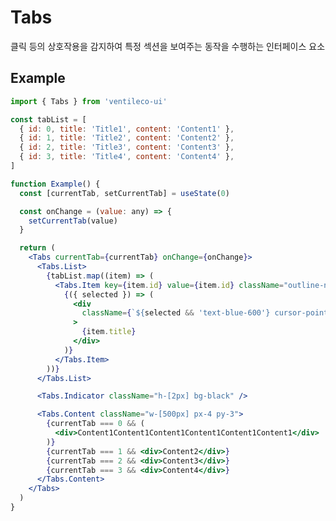 
<Meta title="COMPONENTS/Tabs" />

# Tabs

클릭 등의 상호작용을 감지하여 특정 섹션을 보여주는 동작을 수행하는 인터페이스 요소

## Example

```jsx
import { Tabs } from 'ventileco-ui'

const tabList = [
  { id: 0, title: 'Title1', content: 'Content1' },
  { id: 1, title: 'Title2', content: 'Content2' },
  { id: 2, title: 'Title3', content: 'Content3' },
  { id: 3, title: 'Title4', content: 'Content4' },
]

function Example() {
  const [currentTab, setCurrentTab] = useState(0)

  const onChange = (value: any) => {
    setCurrentTab(value)
  }

  return (
    <Tabs currentTab={currentTab} onChange={onChange}>
      <Tabs.List>
        {tabList.map((item) => (
          <Tabs.Item key={item.id} value={item.id} className="outline-none">
            {({ selected }) => (
              <div
                className={`${selected && 'text-blue-600'} cursor-pointer px-4 py-3 text-center transition duration-200 hover:opacity-50`}
              >
                {item.title}
              </div>
            )}
          </Tabs.Item>
        ))}
      </Tabs.List>

      <Tabs.Indicator className="h-[2px] bg-black" />

      <Tabs.Content className="w-[500px] px-4 py-3">
        {currentTab === 0 && (
          <div>Content1Content1Content1Content1Content1Content1</div>
        )}
        {currentTab === 1 && <div>Content2</div>}
        {currentTab === 2 && <div>Content3</div>}
        {currentTab === 3 && <div>Content4</div>}
      </Tabs.Content>
    </Tabs>
  )
}
```
